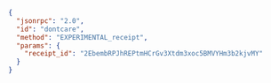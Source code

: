 ```json
{
  "jsonrpc": "2.0",
  "id": "dontcare",
  "method": "EXPERIMENTAL_receipt",
  "params": {
    "receipt_id": "2EbembRPJhREPtmHCrGv3Xtdm3xoc5BMVYHm3b2kjvMY"
  }
}
```
